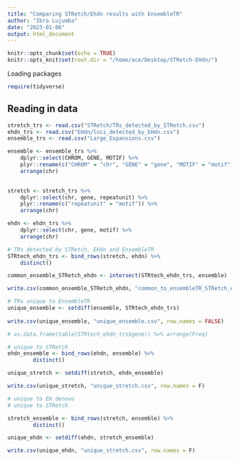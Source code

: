 ```yaml
---
title: "Comparing STRetch/Ehdn results with EnsembleTR"
author: "Ibra Lujumba"
date: "2023-01-06"
output: html_document
---
```


```r
knitr::opts_chunk$set(echo = TRUE)
knitr::opts_knit$set(root.dir = "/home/ace/Desktop/STRetch-EHdn/")
```

Loading packages
```r
require(tidyverse)
```

## Reading in data

```r
stretch_trs <- read.csv("STRetch/TRs_detected_by_STRetch.csv")
ehdn_trs <- read.csv("EHdn/loci_detected_by_EHdn.csv")
ensemble_trs <- read.csv("Large_Expansions.csv")
```

```r
ensemble <- ensemble_trs %>% 
    dplyr::select(CHROM, GENE, MOTIF) %>% 
    plyr::rename(c("CHROM" = "chr", "GENE" = "gene", "MOTIF" = "motif")) %>% 
    arrange(chr)
   

stretch <- stretch_trs %>% 
    dplyr::select(chr, gene, repeatunit) %>% 
    plyr::rename(c("repeatunit" = "motif")) %>% 
    arrange(chr)

ehdn <- ehdn_trs %>% 
    dplyr::select(chr, gene, motif) %>% 
    arrange(chr)
```

```r
# TRs detected by STRetch, EHdn and EnsembleTR
STRtech_ehdn_trs <- bind_rows(stretch, ehdn) %>% 
    distinct()

common_ensemble_STRetch_ehdn <- intersect(STRtech_ehdn_trs, ensemble) 

write.csv(common_ensemble_STRetch_ehdn, "common_to_ensembleTR_STRetch_ehdn.csv", row.names = FALSE)

# TRs unique to EnsembleTR
unique_ensemble <- setdiff(ensemble, STRtech_ehdn_trs) 
    
write.csv(unique_ensemble, "unique_ensemble.csv", row.names = FALSE)

# as.data.frame(table(STRtech_ehdn_trs$gene)) %>% arrange(Freq)

```

```r
# unique to STRetch
ehdn_ensemble <- bind_rows(ehdn, ensemble) %>% 
        distinct()

unique_stretch <- setdiff(stretch, ehdn_ensemble)

write.csv(unique_stretch, "unique_stretch.csv", row.names = F)
```

```r
# unique to EH denovo
# unique to STRetch

stretch_ensemble <- bind_rows(stretch, ensemble) %>% 
        distinct()

unique_ehdn <- setdiff(ehdn, stretch_ensemble)

write.csv(unique_ehdn, "unique_stretch.csv", row.names = F)
```


